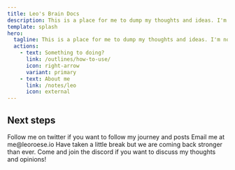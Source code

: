 ```yaml
---
title: Leo's Brain Docs
description: This is a place for me to dump my thoughts and ideas. I'm not sure what will come of it, but I'm excited to find out.
template: splash
hero:
  tagline: This is a place for me to dump my thoughts and ideas. I'm not sure what will come of it, but I'm excited to find out.
  actions:
    - text: Something to doing?
      link: /outlines/how-to-use/
      icon: right-arrow
      variant: primary
    - text: About me
      link: /notes/leo
      icon: external
---
```



## Next steps

<CardGrid stagger>
  <Card title="Follow me on twitter" icon="twitter">
    Follow me on twitter if you want to follow my journey and posts
  </Card>
  <Card title="Contact me" icon="pencil">
    Email me at me@leoroese.io
  </Card>
  <Card title="Subscribe to my youtube" icon="youtube">
    Have taken a little break but we are coming back stronger than ever.
  </Card>
  <Card title="Join the discord" icon="discord">
    Come and join the discord if you want to discuss my thoughts and opinions!
  </Card>
</CardGrid>
